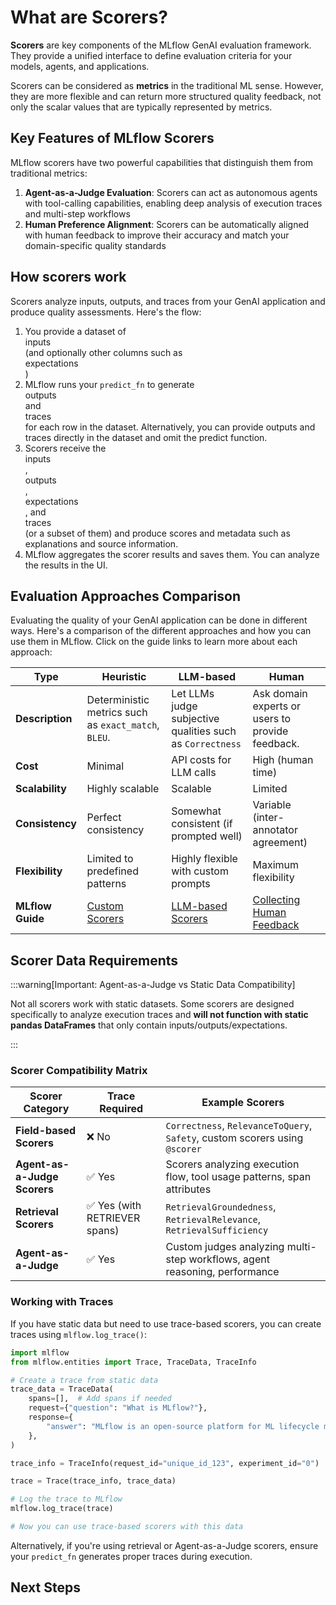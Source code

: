 
# What are Scorers?

**Scorers** are key components of the MLflow GenAI evaluation framework. They provide a unified interface to define evaluation criteria for your models, agents, and applications.

Scorers can be considered as **metrics** in the traditional ML sense. However, they are more flexible and can return more structured quality feedback, not only the scalar values that are typically represented by metrics.

## Key Features of MLflow Scorers

MLflow scorers have two powerful capabilities that distinguish them from traditional metrics:

1. **Agent-as-a-Judge Evaluation**: Scorers can act as autonomous agents with tool-calling capabilities, enabling deep analysis of execution traces and multi-step workflows
2. **Human Preference Alignment**: Scorers can be automatically aligned with human feedback to improve their accuracy and match your domain-specific quality standards

## How scorers work

Scorers analyze inputs, outputs, and traces from your GenAI application and produce quality assessments. Here's the flow:

1. You provide a dataset of <div className="inline-flex rounded-sm bg-green-100 px-2 py-1 text-sm text-green-900">inputs</div> (and optionally other columns such as <div className="inline-flex rounded-sm bg-yellow-100 px-2 py-1 text-sm text-yellow-900">expectations</div>)
2. MLflow runs your `predict_fn` to generate <div className="inline-flex rounded-sm bg-orange-100 px-2 py-1 text-sm text-orange-900">outputs</div> and <div className="inline-flex rounded-sm bg-cyan-100 px-2 py-1 text-sm text-cyan-900">traces</div> for each row in the dataset. Alternatively, you can provide outputs and traces directly in the dataset and omit the predict function.
3. Scorers receive the <div className="inline-flex rounded-sm bg-green-100 px-2 py-1 text-sm text-green-900">inputs</div>, <div className="inline-flex rounded-sm bg-orange-100 px-2 py-1 text-sm text-orange-900">outputs</div>, <div className="inline-flex rounded-sm bg-yellow-100 px-2 py-1 text-sm text-yellow-900">expectations</div>, and <div className="inline-flex rounded-sm bg-cyan-100 px-2 py-1 text-sm text-cyan-900">traces</div> (or a subset of them) and produce scores and metadata such as explanations and source information.
4. MLflow aggregates the scorer results and saves them. You can analyze the results in the UI.

## Evaluation Approaches Comparison

Evaluating the quality of your GenAI application can be done in different ways. Here's a comparison of the different approaches and how you can use them in MLflow. Click on the guide links to learn more about each approach:

| Type             | Heuristic                                            | LLM-based                                                  | Human                                                             |
| ---------------- | ---------------------------------------------------- | ---------------------------------------------------------- | ----------------------------------------------------------------- |
| **Description**  | Deterministic metrics such as `exact_match`, `BLEU`. | Let LLMs judge subjective qualities such as `Correctness`  | Ask domain experts or users to provide feedback.                  |
| **Cost**         | Minimal                                              | API costs for LLM calls                                    | High (human time)                                                 |
| **Scalability**  | Highly scalable                                      | Scalable                                                   | Limited                                                           |
| **Consistency**  | Perfect consistency                                  | Somewhat consistent (if prompted well)                     | Variable (inter-annotator agreement)                              |
| **Flexibility**  | Limited to predefined patterns                       | Highly flexible with custom prompts                        | Maximum flexibility                                               |
| **MLflow Guide** | [Custom Scorers](/genai/eval-monitor/scorers/custom) | [LLM-based Scorers](/genai/eval-monitor/scorers/llm-judge) | [Collecting Human Feedback](/genai/tracing/collect-user-feedback) |

## Scorer Data Requirements

:::warning[Important: Agent-as-a-Judge vs Static Data Compatibility]

Not all scorers work with static datasets. Some scorers are designed specifically to analyze execution traces and **will not function with static pandas DataFrames** that only contain inputs/outputs/expectations.

:::

### Scorer Compatibility Matrix

| Scorer Category              | Trace Required                | Example Scorers                                                             |
| ---------------------------- | ----------------------------- | --------------------------------------------------------------------------- |
| **Field-based Scorers**      | ❌ No                         | `Correctness`, `RelevanceToQuery`, `Safety`, custom scorers using `@scorer` |
| **Agent-as-a-Judge Scorers** | ✅ Yes                        | Scorers analyzing execution flow, tool usage patterns, span attributes      |
| **Retrieval Scorers**        | ✅ Yes (with RETRIEVER spans) | `RetrievalGroundedness`, `RetrievalRelevance`, `RetrievalSufficiency`       |
| **Agent-as-a-Judge**         | ✅ Yes                        | Custom judges analyzing multi-step workflows, agent reasoning, performance  |

### Working with Traces

If you have static data but need to use trace-based scorers, you can create traces using `mlflow.log_trace()`:

```python
import mlflow
from mlflow.entities import Trace, TraceData, TraceInfo

# Create a trace from static data
trace_data = TraceData(
    spans=[],  # Add spans if needed
    request={"question": "What is MLflow?"},
    response={
        "answer": "MLflow is an open-source platform for ML lifecycle management."
    },
)

trace_info = TraceInfo(request_id="unique_id_123", experiment_id="0")

trace = Trace(trace_info, trace_data)

# Log the trace to MLflow
mlflow.log_trace(trace)

# Now you can use trace-based scorers with this data
```

Alternatively, if you're using retrieval or Agent-as-a-Judge scorers, ensure your `predict_fn` generates proper traces during execution.

## Next Steps

<TilesGrid>
  <TileCard
    icon={Scale}
    title="LLM-based Scorers"
    description="Get started with LLM judges for evaluating qualities."
    href="/genai/eval-monitor/scorers/llm-judge"
  />
  <TileCard
    icon={Bot}
    title="Evaluate Agents"
    description="Evaluate AI agents with specialized techniques and custom scorers"
    href="/genai/eval-monitor/running-evaluation/agents"
  />
  <TileCard
    icon={Target}
    title="Collect Ground Truth"
    description="Gather and manage ground truth data to improve your evaluation accuracy"
    href="/genai/tracing/collect-user-feedback"
  />
</TilesGrid>
